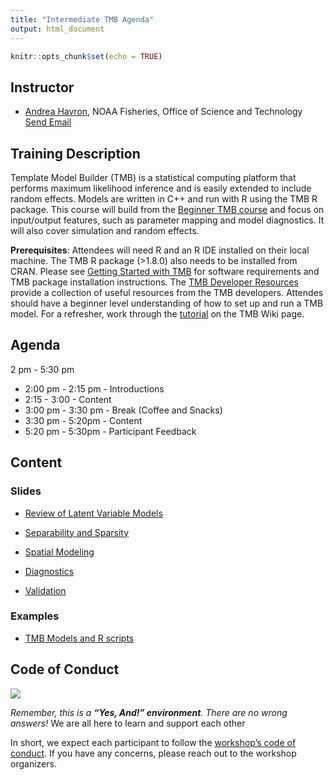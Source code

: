 ```yaml
---
title: "Intermediate TMB Agenda"
output: html_document
---
```


```r
knitr::opts_chunk$set(echo = TRUE)
```

## Instructor

* [Andrea Havron](https://github.com/andrea-havron-noaa), NOAA Fisheries, Office of Science and Technology <a href = "mailto: andrea.havron@noaa.gov">Send Email</a>

## Training Description

Template Model Builder (TMB) is a statistical computing platform that performs maximum likelihood inference and is easily extended to include random effects. Models are written in C++ and run with R using the TMB R package. This course will build from the [Beginner TMB course](https://nsawtraining.github.io/TMBtraining/articles/00-beginner-tmb-agenda.html) and focus on input/output features, such as parameter mapping and model diagnostics. It will also cover simulation and random effects. <br>

**Prerequisites**: Attendees will need R and an R IDE installed on their local machine. The TMB R package (>1.8.0) also needs to be installed from CRAN. Please see [Getting Started with TMB](https://nsawtraining.github.io/TMBtraining/articles/00_01_Getting_Started.html) for software requirements and TMB package installation instructions. The [TMB Developer Resources](https://nsawtraining.github.io/TMBtraining/articles/00_00_TMB_Developer_Resources.html) provide a collection of useful resources from the TMB developers. Attendes should have a beginner level understanding of how to set up and run a TMB model. For a refresher, work through the [tutorial](https://github.com/kaskr/adcomp/wiki/Tutorial) on the TMB Wiki page.



## Agenda

2 pm - 5:30 pm

- 2:00 pm - 2:15 pm - Introductions
- 2:15 - 3:00 - Content
- 3:00 pm - 3:30 pm - Break (Coffee and Snacks)
- 3:30 pm - 5:20pm - Content 
- 5:20 pm - 5:30pm - Participant Feedback

## Content
### Slides



- [Review of Latent Variable Models](https://nsawtraining.github.io/TMBtraining/02-intermediate-tmb/00_LVM.html)

- [Separability and Sparsity](https://nsawtraining.github.io/TMBtraining/02-intermediate-tmb/01_Sparse.html)

- [Spatial Modeling](https://nsawtraining.github.io/TMBtraining/02-intermediate-tmb/02_SpatialModels.pdf)

- [Diagnostics](https://nsawtraining.github.io/TMBtraining/02-intermediate-tmb/03_Diagnostics.html)

- [Validation](https://nsawtraining.github.io/TMBtraining/02-intermediate-tmb/04_TMBvalidation.html)

### Examples
- [TMB Models and R scripts](https://github.com/NSAWTraining/TMBtraining/tree/main/docs/02-intermediate-tmb/lecture_code)

## Code of Conduct


![](https://user-images.githubusercontent.com/75965120/193709013-78b841f6-c986-4cd8-9c82-9d42afe0a152.jpg)

*Remember, this is a **"Yes, And!" environment**. There are no wrong answers!* We are all here to learn and support each other 

In short, we expect each participant to follow the [workshop's code of conduct](https://www.amstat.org/meetings/code-of-conduct). If you have any concerns, please reach out to the workshop organizers. 
